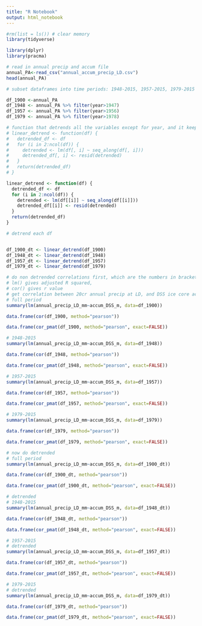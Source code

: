```yaml
---
title: "R Notebook"
output: html_notebook
---
```


```r
#rm(list = ls()) # clear memory
library(tidyverse)

library(dplyr)
library(pracma)

```



```r
# read in annual precip and accum file
annual_PA<-read_csv("annual_accum_precip_LD.csv")
head(annual_PA)
```





```r
# subset dataframes into time periods: 1948-2015, 1957-2015, 1979-2015

df_1900 <-annual_PA
df_1948 <- annual_PA %>% filter(year>1947)
df_1957 <- annual_PA %>% filter(year>1956)
df_1979 <- annual_PA %>% filter(year>1978)


```

```r
# function that detrends all the variables except for year, and it keeps year as it is
# linear_detrend <- function(df) {
#   detrended_df <- df
#   for (i in 2:ncol(df)) {
#     detrended <- lm(df[, i] ~ seq_along(df[, i]))
#     detrended_df[, i] <- resid(detrended)
#   }
#   return(detrended_df)
# }

linear_detrend <- function(df) {
  detrended_df <- df
  for (i in 2:ncol(df)) {
    detrended <- lm(df[[i]] ~ seq_along(df[[i]]))
    detrended_df[[i]] <- resid(detrended)
  }
  return(detrended_df)
}
```

```r
# detrend each df


df_1900_dt <- linear_detrend(df_1900)
df_1948_dt <- linear_detrend(df_1948)
df_1957_dt <- linear_detrend(df_1957)
df_1979_dt <- linear_detrend(df_1979)

```

```r
# do non detrended correlations first, which are the numbers in brackets in table 1
# lm() gives adjusted R squared,
# cor() gives r value
# get correlation between 20cr annual precip at LD, and DSS ice core accum
# full period
summary(lm(annual_precip_LD_mm~accum_DSS_m, data=df_1900))
```

```r
data.frame(cor(df_1900, method="pearson"))
```

```r
data.frame(cor_pmat(df_1900, method="pearson", exact=FALSE))
```

```r

# 1948-2015
summary(lm(annual_precip_LD_mm~accum_DSS_m, data=df_1948))
```

```r
data.frame(cor(df_1948, method="pearson"))
```

```r
data.frame(cor_pmat(df_1948, method="pearson", exact=FALSE))
```

```r

# 1957-2015
summary(lm(annual_precip_LD_mm~accum_DSS_m, data=df_1957))
```

```r
data.frame(cor(df_1957, method="pearson"))
```

```r
data.frame(cor_pmat(df_1957, method="pearson", exact=FALSE))
```


```r

# 1979-2015
summary(lm(annual_precip_LD_mm~accum_DSS_m, data=df_1979))
```

```r
data.frame(cor(df_1979, method="pearson"))
```

```r
data.frame(cor_pmat(df_1979, method="pearson", exact=FALSE))
```




```r
# now do detrended
# full period
summary(lm(annual_precip_LD_mm~accum_DSS_m, data=df_1900_dt))
```

```r
data.frame(cor(df_1900_dt, method="pearson"))
```

```r
data.frame(cor_pmat(df_1900_dt, method="pearson", exact=FALSE))
```

```r
# detrended
# 1948-2015
summary(lm(annual_precip_LD_mm~accum_DSS_m, data=df_1948_dt))
```

```r
data.frame(cor(df_1948_dt, method="pearson"))
```

```r
data.frame(cor_pmat(df_1948_dt, method="pearson", exact=FALSE))
```

```r

# 1957-2015
# detrended
summary(lm(annual_precip_LD_mm~accum_DSS_m, data=df_1957_dt))
```

```r
data.frame(cor(df_1957_dt, method="pearson"))
```

```r
data.frame(cor_pmat(df_1957_dt, method="pearson", exact=FALSE))
```


```r

# 1979-2015
# detrended
summary(lm(annual_precip_LD_mm~accum_DSS_m, data=df_1979_dt))
```

```r
data.frame(cor(df_1979_dt, method="pearson"))
```

```r
data.frame(cor_pmat(df_1979_dt, method="pearson", exact=FALSE))
```


